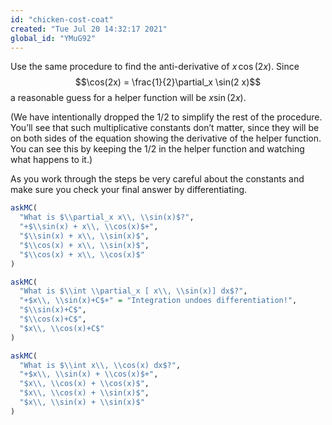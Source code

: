 ```yaml
---
id: "chicken-cost-coat"
created: "Tue Jul 20 14:32:17 2021"
global_id: "YMuG92"
---
```


Use the same procedure to find the anti-derivative of $x\, \cos(2x)$. Since $$\cos(2x) = \frac{1}{2}\partial_x \sin(2 x)$$ a reasonable guess for a helper function will be $x \sin(2x)$. 


(We have intentionally dropped the $1/2$ to simplify the rest of the procedure. You'll see that such multiplicative constants don't matter, since they will be on both sides of the equation showing the derivative of the helper function. You can see this by keeping the $1/2$ in the helper function and watching what happens to it.)

As you work through the steps be very careful about the constants and make sure you check your final answer by differentiating.

```r
askMC(
  "What is $\\partial_x x\\, \\sin(x)$?",
  "+$\\sin(x) + x\\, \\cos(x)$+",
  "$\\sin(x) + x\\, \\sin(x)$",
  "$\\cos(x) + x\\, \\sin(x)$",
  "$\\cos(x) + x\\, \\cos(x)$"
)
```

```r
askMC(
  "What is $\\int \\partial_x [ x\\, \\sin(x)] dx$?",
  "+$x\\, \\sin(x)+C$+" = "Integration undoes differentiation!",
  "$\\sin(x)+C$",
  "$\\cos(x)+C$",
  "$x\\, \\cos(x)+C$"
)
```

```r
askMC(
  "What is $\\int x\\, \\cos(x) dx$?",
  "+$x\\, \\sin(x) + \\cos(x)$+", 
  "$x\\, \\cos(x) + \\cos(x)$",
  "$x\\, \\cos(x) + \\sin(x)$",
  "$x\\, \\sin(x) + \\sin(x)$"
)
```


